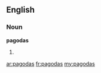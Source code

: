 ==English==

===Noun===
'''pagodas'''

# {{plural of|[[pagoda]]}}

[[ar:pagodas]]
[[fr:pagodas]]
[[my:pagodas]]
